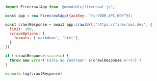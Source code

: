 ```js Node.js
import FirecrawlApp from '@mendable/firecrawl-js';

const app = new FirecrawlApp({apiKey: "fc-YOUR_API_KEY"});

const crawlResponse = await app.crawlUrl('https://firecrawl.dev', {
  limit: 100,
  scrapeOptions: {
    formats: ['markdown', 'html'],
  }
})

if (!crawlResponse.success) {
  throw new Error(`Falha ao rastrear: ${crawlResponse.error}`)
}

console.log(crawlResponse)
```
